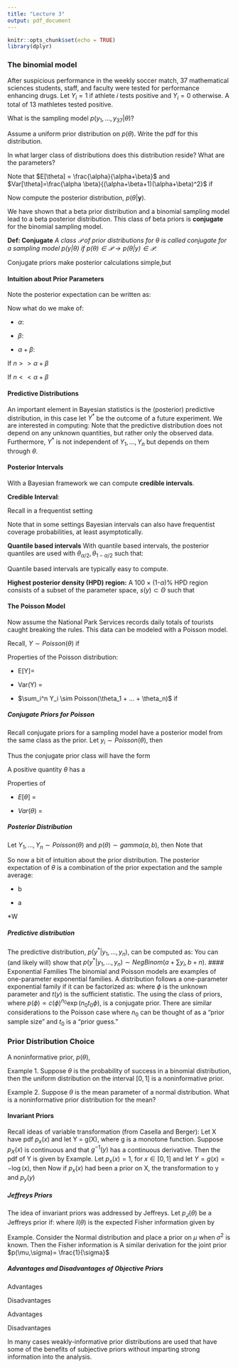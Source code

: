 ```yaml
---
title: "Lecture 3"
output: pdf_document
---
```


```r
knitr::opts_chunk$set(echo = TRUE)
library(dplyr)
```


### The binomial model
After suspicious performance in the weekly soccer match, 37 mathematical sciences students, staff, and faculty were tested for performance enhancing drugs. Let $Y_i = 1$ if athlete $i$ tests positive and $Y_i=0$ otherwise. A total of 13 mathletes tested positive.
\vfill

What is the sampling model $p(y_1,...,y_{37}|\theta)$?
\vfill
\vfill

Assume a uniform prior distribution on $p(\theta)$. Write the pdf for this distribution.

\vfill
\vfill

In what larger class of distributions does this distribution reside? What are the parameters?


\vfill


\vfill

Note that $E[\theta] = \frac{\alpha}{\alpha+\beta}$ and $Var[\theta]=\frac{\alpha \beta}{(\alpha+\beta+1)(\alpha+\beta)^2}$ if 
\vfill

Now compute the posterior distribution, $p(\theta|\boldsymbol{y})$.
\begin{eqnarray*}
p(\theta|\boldsymbol{y}) &=& \frac{\mathcal{L}(\theta|\boldsymbol{y}) p(\theta)}{\int_\theta \mathcal{L}(\theta|\boldsymbol{y}) p(\theta) d\theta}\\
&=& \frac{\mathcal{L}(\theta|\boldsymbol{y}) p(\theta)}{p(\boldsymbol{y})}\\
&\propto& \mathcal{L}(\theta|\boldsymbol{y})p(\theta)\\
&\propto& \theta^y (1-\theta)^{n-y} \theta^{\alpha-1}(1-\theta)^{\beta-1}\\
&\propto& \theta^{13  +1 -1} (1-\theta)^{37-13+1-1}
\end{eqnarray*}

\vfill
\vfill
\newpage

\subsubsection*{Conjugate Priors}
We have shown that a beta prior distribution and a binomial sampling model lead to a beta posterior distribution. This class of beta priors is **conjugate** for the binomial sampling model.


**Def: Conjugate**  *A class $\mathcal{P}$ of prior distributions for $\theta$ is called conjugate for a sampling model $p(y|\theta)$ if 
$p(\theta) \in \mathcal{P} \rightarrow p(\theta|y) \in \mathcal{P}$*.
\vfill

Conjugate priors make posterior calculations simple,but
\vfill

#### Intuition about Prior Parameters

Note the posterior expectation can be written as:
\begin{eqnarray*}
E[\theta|y] &=& \frac{\alpha + y}{\alpha + \beta + n}
\end{eqnarray*}

Now what do we make of:

- $\alpha$:
\vfill

- $\beta$: 
\vfill

- $\alpha + \beta$: 
\vfill


If $n > > \alpha + \beta$ 
\vfill

If $n < < \alpha + \beta$ 

\newpage

#### Predictive Distributions
An important element in Bayesian statistics is the (posterior) predictive distribution, in this case let $Y^*$ be the outcome of a future experiment. We are interested in computing:
\begin{eqnarray*}
	Pr(Y^* =1 | y_1, ..., y_n) &=& \int Pr(Y^*=1|\theta, y_1, ..., y_n) p(\theta|y_1,...,y_n) d\theta
\end{eqnarray*}
\vfill
\vfill
\vfill
Note that the predictive distribution does not depend on any unknown quantities, but rather only the observed data. Furthermore, $Y^{*}$ is not independent of $Y_1,...,Y_n$ but depends on them through $\theta$.

\vfill

#### Posterior Intervals
With a Bayesian framework we can compute **credible intervals**.

**Credible Interval**: 
\vfill
\vfill

Recall in a frequentist setting 
\begin{equation}
    Pr(l(y) < \theta <u(y)|\theta)=
  \end{equation}
  \vfill
  
  Note that in some settings Bayesian intervals can also have frequentist coverage probabilities, at least asymptotically.
  \vfill
  
**Quantile based intervals**
  With quantile based intervals, the posterior quantiles are used with $\theta_{\alpha/2}, \theta_{1-\alpha/2}$ such that:
 \vfill
 
  Quantile based intervals are typically easy to compute.
  
  \vfill
  
**Highest posterior density (HPD) region:** A 100 $\times$ (1-$\alpha)\%$ HPD region consists of a subset of the parameter space, $s(y) \subset \Theta$ such that
\vfill
\vfill

\vfill

\newpage
#### The Poisson Model

Now assume the National Park Services records daily totals of tourists caught breaking the rules. This data can be modeled with a Poisson model.
\vfill

Recall, $Y \sim Poisson(\theta)$ if

\vfill

Properties of the Poisson distribution:

- E[Y]= 
\vfill
- Var(Y) = 
\vfill

- $\sum_i^n Y_i \sim Poisson(\theta_1 + ... + \theta_n)$ if 
\vfill

##### Conjugate Priors for Poisson
Recall conjugate priors for a sampling model have a posterior model from the same class as the prior. Let $y_i \sim Poisson(\theta)$, then
\begin{eqnarray}
 p(\theta|y_1,...,y_n) &\propto & p(\theta) \mathcal{L}(\theta|y_1,...,y_n)\\
 &\propto& p(\theta) \times \theta^{\sum_{y_i}} \exp(-n\theta)
\end{eqnarray}
\vfill
\newpage

Thus the conjugate prior class will have the form 
\vfill


A positive quantity $\theta$ has a 

\vfill

Properties of

- $E[\theta]$ = 
\vfill

- $Var(\theta)$ = 
\vfill

##### Posterior Distribution
Let $Y_1,...,Y_n \sim Poisson(\theta)$ and $p(\theta) \sim gamma(a,b),$ then 
\begin{eqnarray}
p(\theta|y_1,...,y_n) &=& \frac{p(\theta) p(y_1,...,y_n|\theta)}{p(y_1,...,y_n)}
\end{eqnarray}
\vfill
\vfill
Note that 
\begin{eqnarray*}
E[\theta|y_1,...,y_n] &=& \frac{a + \sum y_i}{b + n}
\end{eqnarray*}
\vfill
\vfill
\newpage

So now a bit of intuition about the prior distribution. The posterior expectation of $\theta$ is a combination of the prior expectation and the sample average:

- b 
\vfill

- a 
\vfill

*W
\vfill

##### Predictive distribution
The predictive distribution, $p(y^*|y_1,...,y_n)$, can be computed as:
\begin{eqnarray*}
p(y^*|y_1,...,y_n) &=& \int p(y^*|\theta,y_1,...,y_n) p(\theta|y_1,...,y_n) d\theta\\
&=& \int p(y^*|\theta) p(\theta|y_1,...,y_n) d\theta \\
&=& \int \left\lbrace \frac{\theta^{y^*} \exp(-\theta)}{y^*!}\right\rbrace \left\lbrace \frac{(b+n)^{a + \sum y_i}}{\Gamma(a + \sum y_i)} \theta^{a + \sum y_i -1} \exp(-(b+n)\theta) \right\rbrace \\
&=& ...\\
&=& ...
\end{eqnarray*}
You can (and likely will) show that $p(y^*|y_1,...,y_n) \sim NegBinom(a + \sum y_i, b+n)$.
\vfill
#### Exponential Families
The binomial and Poisson models are examples of one-parameter exponential families. A distribution follows a one-parameter exponential family if it can be factorized as:
\begin{equation}
 p(y|\theta) = h(y) c(\phi) \exp(\phi t(y)),
\end{equation}
where $\phi$ is the unknown parameter and $t(y)$ is the sufficient statistic. The using the class of priors, where $p(\phi) \propto c(\phi)^{n_0}\exp(n_0 t_0 \phi)$, is a conjugate prior. There are similar considerations to the Poisson case where $n_0$ can be thought of as a "prior sample size" and $t_0$ is a "prior guess."

\newpage
### Prior Distribution Choice
A noninformative prior, $p(\theta)$, 
\vfill

Example 1. Suppose $\theta$ is the probability of success in a binomial distribution, then the uniform distribution on the interval $[0,1]$ is a noninformative prior.
\vfill

Example 2. Suppose $\theta$ is the mean parameter of a normal distribution. What is a noninformative prior distribution for the mean? 
\vfill


\vfill
\vfill

#### Invariant Priors
Recall ideas of variable transformation (from Casella and Berger): Let X have pdf $p_x(x)$ and let Y = g(X), where g is a monotone function. Suppose $p_X(x)$ is continuous and that $g^{-1}(y)$ has a continuous derivative. Then the pdf of Y is given by
\begin{equation*}
p_y(y)=p_x(g^{-1}(y)) \left| \frac{d}{dy} g^{-1}(y) \right| 
\end{equation*}
\vfill
Example. Let $p_x(x) =1,$ for $x \in [0,1]$ and let $Y=g(x)= -\log(x)$, then 
\vfill
\vfill
Now if $p_x(x)$ had been a prior on X, the transformation to y and $p_y(y)$ 

\vfill

\newpage

##### Jeffreys Priors
The idea of invariant priors was addressed by Jeffreys. Let $p_J(\theta)$ be a Jeffreys prior if:
\begin{equation*}
p_J(\theta) = [I(\theta)]^{1/2},
\end{equation*}
where $I(\theta)$ is the expected Fisher information given by
\begin{equation*}
I(\theta) = -E\left[\frac{\partial^2 \log p(X|\theta)}{\partial \theta^2} \right]
\end{equation*}
\vfill

Example. Consider the Normal distribution and place a prior on $\mu$ when $\sigma^2$ is known. Then the Fisher information is 
\vfill
\vfill
A similar derivation for the joint prior $p(\mu,\sigma)= \frac{1}{\sigma}$

##### Advantages and Disadvantages of Objective Priors
Advantages


\vfill
\vfill
\vfill

\newpage

Disadvantages

\vfill
\vfill
\vfill

\subsection*{Advantages and Disadvantages of Subjective Priors}
Advantages

\vfill
\vfill
\vfill

Disadvantages

\vfill
\vfill
\vfill

In many cases weakly-informative prior distributions are used that have some of the benefits of subjective priors without imparting strong information into the analysis.